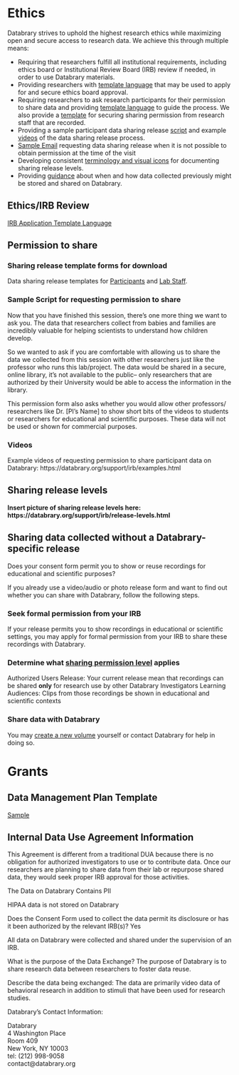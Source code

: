 # Ethics

Databrary strives to uphold the highest research ethics while maximizing open and secure access to research data. We achieve this through multiple means:

- Requiring that researchers fulfill all institutional requirements, including ethics board or Institutional Review Board (IRB) review if needed, in order to use Databrary materials.
- Providing researchers with [template language](https://databrary.org/support/irb/irb-application.html) that may be used to apply for and secure ethics board approval.
- Requiring researchers to ask research participants for their permission to share data and providing [template language](https://databrary.org/support/irb/release-template.html) to guide the process. We also provide a [template](https://databrary.org/support/irb/staff-release.html) for securing sharing permission from research staff that are recorded.
- Providing a sample participant data sharing release [script](https://databrary.org/support/irb/script.html) and example [videos](https://databrary.org/support/irb/examples.html) of the data sharing release process.
- [Sample Email](https://databrary.org/support/irb/email.html) requesting data sharing release when it is not possible to obtain permission at the time of the visit
- Developing consistent [terminology and visual icons](https://databrary.org/support/irb/release-levels.html) for documenting sharing release levels.
- Providing [guidance](https://databrary.org/support/irb/grandfathering-data.html) about when and how data collected previously might be stored and shared on Databrary.

## Ethics/IRB Review {-}

[IRB Application Template Language](https://databrary.org/support/irb/irb-application.html)

## Permission to share {-}

### Sharing release template forms for download {-} 

Data sharing release templates for  [Participants](file/DB-participant-release-template_2022-03-22.docx)
and [Lab Staff](file/staff-release.pdf).  

### Sample Script for requesting permission to share {-}

Now that you have finished this session, there's one more thing we want to ask you. The data that researchers collect from babies and families are incredibly valuable for helping scientists to understand how children develop.

So we wanted to ask if you are comfortable with allowing us to share the data we collected from this session with other researchers just like the professor who runs this lab/project. The data would be shared in a secure, online library, it's not available to the public-- only researchers that are authorized by their University would be able to access the information in the library.

This permission form also asks whether you would allow other professors/ researchers like Dr. [PI’s Name] to show short bits of the videos to students or researchers for educational and scientific purposes. These data will not be used or shown for commercial purposes.

### Videos {-}

Example videos of requesting permission to share participant data on Databrary: https://databrary.org/support/irb/examples.html



## Sharing release levels {-}

**Insert picture of sharing release levels here: https://databrary.org/support/irb/release-levels.html**

## Sharing data collected without a Databrary-specific release {-}

Does your consent form permit you to show or reuse recordings for educational and scientific purposes?

If you already use a video/audio or photo release form and want to find out whether you can share with Databrary, follow the following steps.

### Seek formal permission from your IRB {-}
If your release permits you to show recordings in educational or scientific settings, you may apply for formal permission from your IRB to share these recordings with Databrary. 

### Determine what [sharing permission level](https://databrary.org/support/irb/release-levels.html) applies {-}
Authorized Users Release: Your current release mean that recordings can be shared __only__ for research use by other Databrary Investigators
Learning Audiences: Clips from those recordings be shown in educational and scientific contexts

### Share data with Databrary
You may [create a new volume](/docs/create-a-new-volume.html) yourself or contact Databrary for help in doing so.

# Grants

## Data Management Plan Template {-}

[Sample](https://databrary.org/support/irb/irb-application.html)

## Internal Data Use Agreement Information {-}

This Agreement is different from a traditional DUA because there is no obligation for authorized investigators to use or to contribute data. Once our researchers are planning to share data from their lab or repurpose shared data, they would seek proper IRB approval for those activities.  

The Data on Databrary Contains PII  

HIPAA data is not stored on Databrary  

Does the Consent Form used to collect the data permit its disclosure or has it been authorized by the relevant IRB(s)? Yes  

All data on Databrary were collected and shared under the supervision of an IRB.  

What is the purpose of the Data Exchange? The purpose of Databrary is to share research data between researchers to foster data reuse.  

Describe the data being exchanged: The data are primarily video data of behavioral research in addition to stimuli that have been used for research studies.  

Databrary’s Contact Information:   
<p>Databrary<br/>
4 Washington Place<br/>
Room 409<br/>
New York, NY 10003<br/>
tel: (212) 998-9058<br/>
contact@databrary.org</p><br/>
